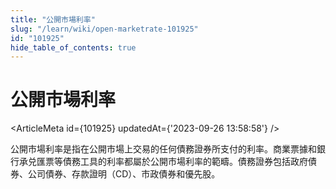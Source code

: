 ```yaml
---
title: "公開市場利率"
slug: "/learn/wiki/open-marketrate-101925"
id: "101925"
hide_table_of_contents: true
---
```



# 公開市場利率

<ArticleMeta id={101925} updatedAt={'2023-09-26 13:58:58'} />
<div className='border-solid border-b border-t-0 my-4 border-[var(--ifm-color-gray-300)]' />

公開市場利率是指在公開市場上交易的任何債務證券所支付的利率。商業票據和銀行承兑匯票等債務工具的利率都屬於公開市場利率的範疇。債務證券包括政府債券、公司債券、存款證明（CD）、市政債券和優先股。
